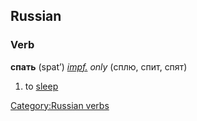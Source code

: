 ==Russian==
[[Category:Russian verbs]]
===Verb===
'''спать''' (spat’) ''[[impf.]] only'' (сплю, спит, спят)

#to [[sleep]]